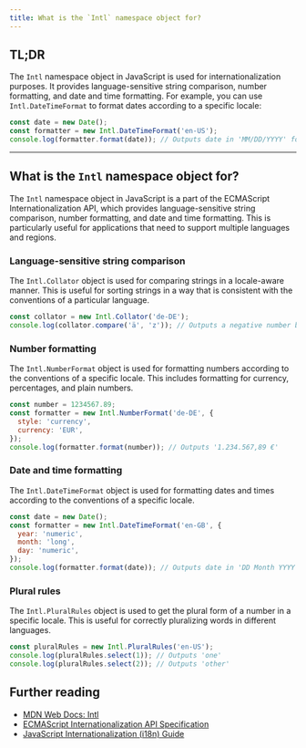 ```yaml
---
title: What is the `Intl` namespace object for?
---
```


## TL;DR

The `Intl` namespace object in JavaScript is used for internationalization purposes. It provides language-sensitive string comparison, number formatting, and date and time formatting. For example, you can use `Intl.DateTimeFormat` to format dates according to a specific locale:

```js
const date = new Date();
const formatter = new Intl.DateTimeFormat('en-US');
console.log(formatter.format(date)); // Outputs date in 'MM/DD/YYYY' format
```

---

## What is the `Intl` namespace object for?

The `Intl` namespace object in JavaScript is a part of the ECMAScript Internationalization API, which provides language-sensitive string comparison, number formatting, and date and time formatting. This is particularly useful for applications that need to support multiple languages and regions.

### Language-sensitive string comparison

The `Intl.Collator` object is used for comparing strings in a locale-aware manner. This is useful for sorting strings in a way that is consistent with the conventions of a particular language.

```js
const collator = new Intl.Collator('de-DE');
console.log(collator.compare('ä', 'z')); // Outputs a negative number because 'ä' comes before 'z' in German
```

### Number formatting

The `Intl.NumberFormat` object is used for formatting numbers according to the conventions of a specific locale. This includes formatting for currency, percentages, and plain numbers.

```js
const number = 1234567.89;
const formatter = new Intl.NumberFormat('de-DE', {
  style: 'currency',
  currency: 'EUR',
});
console.log(formatter.format(number)); // Outputs '1.234.567,89 €'
```

### Date and time formatting

The `Intl.DateTimeFormat` object is used for formatting dates and times according to the conventions of a specific locale.

```js
const date = new Date();
const formatter = new Intl.DateTimeFormat('en-GB', {
  year: 'numeric',
  month: 'long',
  day: 'numeric',
});
console.log(formatter.format(date)); // Outputs date in 'DD Month YYYY' format
```

### Plural rules

The `Intl.PluralRules` object is used to get the plural form of a number in a specific locale. This is useful for correctly pluralizing words in different languages.

```js
const pluralRules = new Intl.PluralRules('en-US');
console.log(pluralRules.select(1)); // Outputs 'one'
console.log(pluralRules.select(2)); // Outputs 'other'
```

## Further reading

- [MDN Web Docs: Intl](https://developer.mozilla.org/en-US/docs/Web/JavaScript/Reference/Global_Objects/Intl)
- [ECMAScript Internationalization API Specification](https://tc39.es/ecma402/)
- [JavaScript Internationalization (i18n) Guide](https://www.digitalocean.com/community/tutorials/js-intl)
